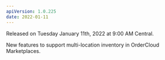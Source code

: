 ```yaml
---
apiVersion: 1.0.225
date: 2022-01-11
---
```


Released on Tuesday January 11th, 2022 at 9:00 AM Central.

New features to support <Link to="/knowledge-base/multi-location-inventory">multi-location inventory in OrderCloud Marketplaces</Link>.
